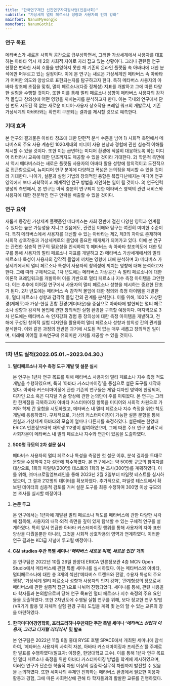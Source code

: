 ```yaml
---
title: "한국연구재단 신진연구자지원사업(인문사회)"
subtitle: "가상세계 멀티 페르소나 성향과 사용자의 인지 강화"
mainfont: NanumMyeongjo
monofont: NanumGothic
---
```


### 연구 목표

메타버스가 새로운 사회적 공간으로 급부상하면서, 그러한 가상세계에서 사용자를 대표하는 아바타 역시 제 2의 사회적 자아로 자리 잡고 있는 상황이다. 그러나 관련된 연구 현황은 변화한 사회 흐름을 반영하지 못한 채 기존의 온라인 플랫폼 속 아바타에 대한 분석에만 머무르고 있는 실정이다. 이에 본 연구는 새로운 가상세계인 메타버스 속 아바타가 어떠한 의도와 양상으로 표현되는지를 탐구하고자 한다. 특히 메타버스 사용자의 아바타 창조에 초점을 맞춰, 멀티 페르소나(다중 정체성) 지표를 개발하고 그에 따른 다양한 실험을 수행할 것이다. 또한 이를 통해 멀티 페르소나 성향이 메타버스 사용자의 감각적 몰입과 창의성에 어떤 영향을 끼치는지를 분석하고자 한다. 이는 국내외 연구에서 단 한 번도 시도된 적 없는 새로운 미디어-사용자 상호작용 프레임 워크의 개발로서, 기존 가상세계의 아바타와는 확연히 구분되는 결과를 제시할 것으로 예측한다.

### 기대 효과

본 연구의 결과물은 아바타 창조에 대한 단편적 분석 수준을 넘어 1) 사회적 측면에서 메타버스의 주요 사용 계층인 1020세대의 미디어 사용 현상과 경험에 관한 심층적 이해를 제시할 수 있을 것이다. 또한 이는 급변하는 미디어 환경에 적절히 대응하도록 하는 미디어 리터러시 교육에 대한 단초까지도 제공할 수 있을 것이라 기대한다. 2) 학문적 측면에서 역시 메타버스라는 새로운 플랫폼 사용자의 아바타 활용 성향에 창의적이고 도전적으로 접근함으로써, 뉴미디어 연구 분야에 다양하고 폭넓은 논의점을 제시할 수 있을 것이라 기대한다. 나아가, 설문과 실험 기법의 창의적인 융합은 복잡다난해지는 미디어 연구 영역에서 보다 과학적이고 체계적인 연구 방법을 제안하는 일이 될 것이다. 3) 연구인력 양성의 측면에서, 본 연구는 아직 충분히 연구되지 못한 메타버스 영역의 관련 서비스와 사용자에 대한 전문적인 연구 인력을 배출할 수 있을 것이다.

### 연구 요약

새롭게 등장한 가상세계 플랫폼인 메타버스는 사회 전반에 걸친 다양한 영역과 연계될 수 있다는 높은 가능성을 지니고 있음에도, 관련된 이해와 탐구는 여전히 미미한 수준이다. 특히 메타버스에서 사용자를 대신할 수 있는 아바타는 제2, 제3의 자아로 존재하며 사회적 상호작용과 가상세계로의 몰입에 중요한 매개체가 되어가고 있다. 이에 본 연구는 관련한 심층적 연구의 필요성을 인식하여 1) 메타버스 속 아바타 창조의도에 대한 탐구를 통해 사용자의 멀티 페르소나 지표를 개발하고 2) 메타버스 가상세계에서의 멀티 페르소나 특성이 사용자의 감각적 몰입에 끼치는 영향에 대해 분석하며 3) 메타버스 가상세계에서의 멀티 페르소나 특성이 사용자의 창의성에 끼치는 영향에 대해 분석하고자 한다. 그에 따라 구체적으로, 1차 년도에는 메타버스 가상공간 속 멀티 페르소나에 대한 이론적 프레임워크를 개발하여 이를 기반으로 멀티 페르소나 지수 측정 아이템을 고안한다. 이는 추후에 이어질 연구에서 사용자의 멀티 페르소나 성향을 제시하는 중요한 단초가 된다. 2차 년도에는 메타버스 속 감각적 몰입에 대한 정의와 측정 아이템을 개발한 후, 멀티 페르소나 성향과 감각적 몰입 간의 관계를 분석한다. 이를 위해, 100% 가상환경(제페토)과 가상-현실 혼합 환경(게더타운)을 중심으로 아바타에 발현되는 멀티 페르소나 성향과 감각적 몰입에 관한 창의적인 실험 환경을 구축할 예정이다. 마지막으로 3차 년도에는 메타버스 속 인지강화 경험 중 창의성에 대한 측정 아이템을 개발하고, 전 해에 구성된 창의적 실험 디자인을 활용하여 멀티 페르소나 성향과 창의성 간의 관계를 분석한다. 이와 같은 과정의 전반은 과거에 시도된 적 없는 매우 새롭고 창의적인 일이며, 미래에 이어질 후속연구에 유의미한 가치를 제공할 수 있을 것이다.

------------------------------------------------------------------------

### 1차 년도 실적(2022.05.01.\~2023.04.30.)

1.  **멀티페르소나 지수 측정 도구 개발 및 설문 실시**

    본 연구는 1년차 연구 목표를 위해 메타버스 사용자의 멀티 페르소나 지수 측정 척도 개발을 수행하였으며, 특히 '아바타 커스터마이징'을 중심으로 설문 도구를 제작하였다. 아바타 커스터마이징에 관한 기존의 연구들은 게임·디자인 영역에 한정되어, 디자인 요소 혹은 디지털 기술 향상에 관한 논의만이 주를 이뤄왔다. 본 연구는 그러한 한계점을 극복하고자 아바타 커스터마이징 항목을 미디어와 사회적 차원으로 가져와 학제 간 융합을 시도하였고, 메타버스 내 멀티 페르소나 지수 측정을 위한 척도 개발에 응용하였다. 구체적으로, 가상의 커스터마이징이 가능한 설문 문항을 통해 현실과 가상세계 아바타의 모습이 얼마나 다른지를 측정하였다. 설문에는 한양대 ERICA 언론정보대학 재학생 112명이 참여하였으며, 그에 따른 주요 연구 성과로서 사회자본이 메타버스 내 멀티 페르소나 지수와 연관이 있음을 도출하였다.

2.  **500명 규모의 2차 설문 실시**

    메타버스 사용자의 멀티 페르소나 특성을 측정한 첫 설문 이후, 분석 결과를 토대로 문항을 수정하여 2차 설문에 착수하였다. 본 연구에서는 약 500명 규모의 참여자를 대상으로, 1회의 파일럿(200명) 테스트와 1회의 본 조사(300명)를 계획하였다. 이를 위해, ㈜마크로밀엠브레인을 통해 2023년 2월 2일부터 파일럿 테스트를 실시하였으며, 그 결과 212명의 데이터를 확보하였다. 추가적으로, 파일럿 테스트에서 확보된 데이터의 심층적 검토를 거쳐 설문 도구를 최종 수정하여 300명 이상 규모의 본 조사를 실시할 예정이다.

3.  **논문 투고**

    본 연구에서는 1년차에 개발된 멀티 페르소나 척도를 메타버스에 관한 다양한 시각에 접목해, 사용자의 내적‧외적 측면을 깊이 있게 탐색할 수 있는 구체적 연구를 설계하였다. 특히 앞서 언급한 아바타 커스터마이징 행위를 통해 사용자의 자아 표현 양상을 다뤘을뿐만 아니라, 그것을 사회적 상호작용의 영역과 연계하였다. 이러한 연구 결과는 KCI급 저널에 투고될 예정이다.

4.  **C&I studies 주관 특별 세미나 '*메타버스 새로운 미래, 새로운 인간*' 개최**

    본 연구팀은 2022년 10월 26일 한양대 ERICA 언론정보관 4층 MCN Open Studio에서 메타버스에 관한 특별 세미나를 실시하였다. 이는 메타버스와 아바타, 멀티페르소나에 대한 총 3개의 섹션('메타버스 트렌드와 전망, 수용자 특성의 주요 쟁점', '가상세계 멀티 페르소나 성향과 사용자의 인지 강화', '관계형성의 장으로서 메타버스에 관한 실증적 접근')으로 나뉘어 진행되었다. 세미나를 통해, 관련 내용을 타 학자들과 논의함으로써 당해 연구 목표인 멀티 페르소나 지수 측정의 주요 요인들을 도출하였다. 또한 2차년도에 수행될 실험 연구를 위해, 보다 정교한 연구 방법(VR기기 활용 및 자체적 실험 환경 구축) 도입을 계획 및 논의 할 수 있는 교류의 장을 마련하였다.

5.  **한국미디어경영학회, 프리드리히나우만재단 주관 특별 세미나 '*메타버스 산업과 이용자, 그리고 디지털 리터러시*' 및 발표**

    본 연구팀은 2022년 11월 8일 홍대 RYSE 호텔 SPACE에서 개최된 세미나에 참석하여, '메타버스 사용자의 사회적 자본, 아바타 커스터마이징과 프레즌스'를 주제로 한 발표를 수행하였다(발표자: 이창준, 한양대학교 교수). 이를 통해 1년차 연구 목표인 멀티 페르소나 측정을 위한 아바타 커스터마이징 방법을 학계에 제시하였으며, 이러한 연구가 단순한 학술적 차원 이상의 실증적·실무적 차원까지 발전할 수 있음을 논의하였다. 또한 세미나의 주제인 진화하는 메타버스 환경에서 필요한 이용자 활동과 경험, 그에 따른 사회현상에 관해 타 학자들과의 활발한 교류를 진행하였다.
